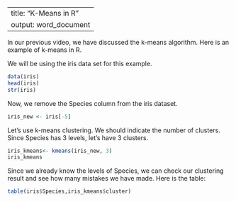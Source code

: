 
---
title: "K-Means in R"
output: word_document
---

In our previous video, we have discussed the k-means algorithm.
Here is an example of k-means in R.

We will be using the iris data set for this example.
```r
data(iris)
head(iris)
str(iris)
```

Now, we remove the Species column from the iris dataset.
```r
iris_new <- iris[-5]
```

Let's use k-means clustering. We should indicate the number of clusters. Since Species has 3 levels, let's have 3 clusters.
```r
iris_kmeans<- kmeans(iris_new, 3) 
iris_kmeans
```

Since we already know the levels of Species, we can check our clustering result and see how many mistakes we have made. Here is the table:
```r
table(iris$Species,iris_kmeans$cluster)
```


